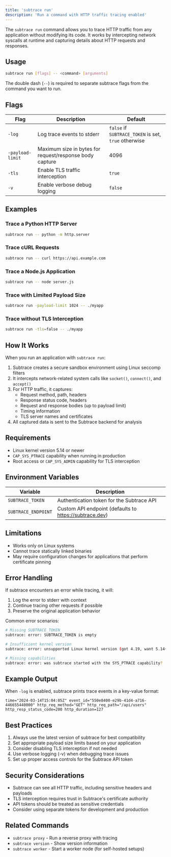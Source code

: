 ```yaml
---
title: 'subtrace run'
description: 'Run a command with HTTP traffic tracing enabled'
---
```


The `subtrace run` command allows you to trace HTTP traffic from any application without modifying its code. It works by intercepting network syscalls at runtime and capturing details about HTTP requests and responses.

## Usage

```bash
subtrace run [flags] -- <command> [arguments]
```

The double dash (`--`) is required to separate subtrace flags from the command you want to run.

## Flags

| Flag | Description | Default |
|------|-------------|---------|
| `-log` | Log trace events to stderr | `false` if `SUBTRACE_TOKEN` is set, `true` otherwise |
| `-payload-limit` | Maximum size in bytes for request/response body capture | 4096 |
| `-tls` | Enable TLS traffic interception | `true` |
| `-v` | Enable verbose debug logging | `false` |

## Examples

### Trace a Python HTTP Server

```bash
subtrace run -- python -m http.server
```

### Trace cURL Requests

```bash
subtrace run -- curl https://api.example.com
```

### Trace a Node.js Application 

```bash
subtrace run -- node server.js
```

### Trace with Limited Payload Size

```bash
subtrace run -payload-limit 1024 -- ./myapp
```

### Trace without TLS Interception

```bash
subtrace run -tls=false -- ./myapp
```

## How It Works

When you run an application with `subtrace run`:

1. Subtrace creates a secure sandbox environment using Linux seccomp filters
2. It intercepts network-related system calls like `socket()`, `connect()`, and `accept()`
3. For HTTP traffic, it captures:
   - Request method, path, headers
   - Response status code, headers
   - Request and response bodies (up to payload limit)
   - Timing information
   - TLS server names and certificates
4. All captured data is sent to the Subtrace backend for analysis

## Requirements

- Linux kernel version 5.14 or newer
- `CAP_SYS_PTRACE` capability when running in production
- Root access or `CAP_SYS_ADMIN` capability for TLS interception

## Environment Variables

| Variable | Description |
|----------|-------------|
| `SUBTRACE_TOKEN` | Authentication token for the Subtrace API |
| `SUBTRACE_ENDPOINT` | Custom API endpoint (defaults to https://subtrace.dev) |

## Limitations

- Works only on Linux systems
- Cannot trace statically linked binaries
- May require configuration changes for applications that perform certificate pinning

## Error Handling

If subtrace encounters an error while tracing, it will:

1. Log the error to stderr with context
2. Continue tracing other requests if possible
3. Preserve the original application behavior

Common error scenarios:

```bash
# Missing SUBTRACE_TOKEN
subtrace: error: SUBTRACE_TOKEN is empty

# Insufficient kernel version
subtrace: error: unsupported Linux kernel version (got 4.19, want 5.14+)

# Missing capabilities
subtrace: error: was subtrace started with the SYS_PTRACE capability?
```

## Example Output

When `-log` is enabled, subtrace prints trace events in a key-value format:

```
time="2024-03-14T15:04:05Z" event_id="550e8400-e29b-41d4-a716-446655440000" http_req_method="GET" http_req_path="/api/users" http_resp_status_code=200 http_duration=127
```

## Best Practices

1. Always use the latest version of subtrace for best compatibility
2. Set appropriate payload size limits based on your application
3. Consider disabling TLS interception if not needed
4. Use verbose logging (-v) when debugging trace issues
5. Set up proper access controls for the Subtrace API token

## Security Considerations

- Subtrace can see all HTTP traffic, including sensitive headers and payloads
- TLS interception requires trust in Subtrace's certificate authority
- API tokens should be treated as sensitive credentials
- Consider using separate tokens for development and production

## Related Commands

- `subtrace proxy` - Run a reverse proxy with tracing
- `subtrace version` - Show version information
- `subtrace worker` - Start a worker node (for self-hosted setups)


